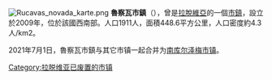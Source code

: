 {{expand|time=2017-01-20T14:41:14+00:00}}
{{unreferenced|time=2017-01-20T14:41:14+00:00}}
[[File:Rucavas_novada_karte.png|right]]
'''魯察瓦市鎮'''（{{lang-lv|Rucavas novads}}），曾是[[拉脫維亞|拉脫維亞]]的一個[[拉脫維亞行政區劃|市鎮]]，設立於2009年，位於該國西南部。人口1911人，面積448.6平方公里，人口密度約4.3人/km2。

2021年7月1日，魯察瓦市鎮与其它市镇一起合并为[[南库尔泽梅市镇|南库尔泽梅市镇]]。

{{Latvia-geo-stub}}
[[Category:拉脱维亚已废置的市镇|Category:拉脱维亚已废置的市镇]]